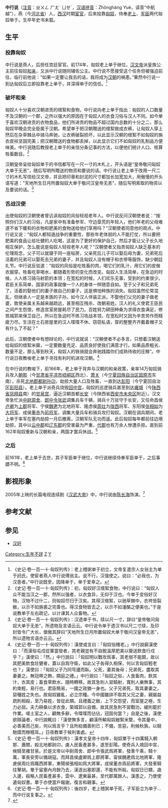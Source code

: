 {{東亞男性歷史人物
|名稱 =中行说
|國家 =西汉→匈奴
|時代 =西汉
|主君 =汉文帝→老上单于→军臣单于
|出生地點 =燕
|逝世地點 =匈奴
}}

'''中行说'''（[[注音|注音]]：ㄓㄨㄥ ㄏㄤˊ ㄩㄝˋ，[[汉语拼音|汉语拼音]]：Zhōngháng Yuè，读音“中航越”），燕（今[[河北省|河北省]]）人，[[西汉|西汉]]时期[[宦官|宦官]]，后來投靠[[匈奴|匈奴]]，侍奉[[老上单于|老上]]、[[军臣单于|军臣]]两代匈奴单于。生卒年史书未载。

== 生平 ==
=== 投靠匈奴 ===
中行说是燕人，后担任宫廷宦官。前174年，匈奴老上单于继位，[[汉文帝|汉文帝]]派皇族公主前往匈奴[[和亲|和亲]]，又派中行说随同辅佐公主。中行说不愿接受这个任务但被强迫前往，临行前他说：“如果一定要让我去的话，我将成为[[汉朝|汉朝]]的祸患。”果然中行说一到达匈奴后立即投靠老上单于，并深得单于的信任。<ref>《史记·卷一百一十·匈奴列传》：老上稽粥单于初立，文帝复遣宗人女翁主为单于阏氏，使宦者燕人中行说傅翁主。说不行，汉强使之。说曰：“必我也，为汉患者。”中行说既至，因降单于，单于爱幸之。</ref>

=== 破坏和亲 ===
匈奴人十分喜欢汉朝进贡的缯絮和食物，中行说向老上单于指出：匈奴的人口数量不及汉朝的一个郡，之所以强大的原因在于匈奴人的衣食习俗与汉人不同。如今单于喜欢汉朝进贡的衣物食品，他们所进贡的物品不超过国内总数的十分之二，那么匈奴早晚会完全臣属于汉朝。希望单于把汉朝贈送的缯絮做成衣裤，让匈奴人穿上然后在杂草棘丛中骑马奔驰，让衣裤破裂损坏，以此显示汉朝的缯絮不如匈奴的旃衣皮袄坚固完美；把汉朝贈送的食物都丢掉，以此显示它们不如匈奴的乳制品方便味美。中行说随后教授老上单于的亲信分条记事的方法，以便他们统计人口、核算牲畜数目。<ref>《史记·卷一百一十·匈奴列传》：初，匈奴好汉缯絮食物，中行说曰：“匈奴人众不能当汉之一郡，然所以强者，以衣食异，无仰于汉也。今单于变俗好汉物，汉物不过什二，则匈奴尽归于汉矣。其得汉缯絮，以驰草棘中，衣袴皆裂敝，以示不如旃裘之完善也。得汉食物皆去之，以示不如湩酪之便美也。”于是说教单于左右疏记，以计课其人众畜物。</ref>

汉朝皇帝呈给匈奴单于的书信都写在一尺一寸的木札上，开头语是“皇帝敬问匈奴大单于无恙”，随后写明所贈送的物资和要说的话。中行说让老上单于改用一尺二寸的木札写信给汉文帝，并且把印章和封泥的尺寸都加长加宽加大，用傲慢的开头语写道：“天地所生日月所置匈奴大单于敬问汉皇帝无恙”，随后写明索取的物资以及要说的话。<ref>《史记·卷一百一十·匈奴列传》：汉遗单于书，牍以尺一寸，辞曰“皇帝敬问匈奴大单于无恙”，所遗物及言语云云。中行说令单于遗汉书以尺二寸牍，及印封皆令广大长，倨傲其辞曰“天地所生日月所置匈奴大单于敬问汉皇帝无恙”，所以遗物言语亦云云。</ref>

=== 舌战汉使 ===
出使匈奴的汉朝使者曾讥讽匈奴的风俗轻视老年人。中行说反问汉朝使者说：“按照你们汉人的习俗，凡是家中有准备参军、守边垦荒的年轻人，他们年老的父母难道不省下暖和的衣物和肥美的食物送给他们享用吗？”汉朝使者同意他的观点。中行说又说：“匈奴人都知道战争的重要性，那些年老体弱的人不能打仗，所以要把肥美的食品让给壮健的人吃喝，这是为了更好的保护自己，然后才能让父子长久地相互保护，怎么能说是匈奴人轻视老年人呢？”汉朝使者又指责匈奴人缺乏基本的伦理观念，父子可以就寝于同一座毡房，父亲死后儿子可以娶后母为妻，兄弟死后活着的兄弟可以娶死去兄弟的妻子，并且匈奴人没有帽子和衣带等服饰，缺少朝廷礼节。中行说反驳道：“匈奴的风俗是吃牲畜的肉，喝它们的乳汁，用它们的皮做衣服穿。牲畜吃草喝水，都随着形势的变化而改变。匈奴人生活简单，在急迫的时候，人人练习骑马射箭的本领；在宽松的时候，人们欢乐无事，受到的约束很少。君臣关系简单，国家的政事就像一个人的身体一样随意自如。至于父子和兄弟死了，活着的娶他们的妻子做自己的妻子，这是惧怕种族的消失。匈奴虽然伦常混乱，但继承人一定是本族的子孙。如今汉人佯装正派，不娶他们父兄的妻子做老婆，致使亲属关系越来越疏远，甚至相互残杀、改朝易姓。汉人的礼义使君王臣民之间产生怨恨，修造宫室房屋耗尽了民力。百姓努力耕田种桑为求得衣食满足，修筑城郭来保卫自己，所以在急迫时不练习攻战本领，在宽松时又因为辛苦劳作而精疲力尽。生活在土石房屋里的汉人喋喋不休、窃窃私语，穿的整整齐齐戴着帽子又有什么了不起？”

此后，汉朝使者中有想辩论的，中行说就说：“汉朝使者不必多言，只想着汉朝送给匈奴的缯絮米蘖，一定要数量充足、品质良好使我们满意才行。如果品质粗劣、数量不足，那么等到秋天，匈奴人的铁骑就会奔驰践踏你们成熟待收的庄稼”。中行说日夜教唆老上单于寻找有利时机进攻汉朝。<ref>《史记·卷一百一十·匈奴列传》：漢使或言曰：「匈奴俗賤老。」中行說窮漢使曰：「而漢俗屯戍從軍當發者，其老親豈有不自脫溫厚肥美以齎送飲食行戍乎？」漢使曰：「然。」中行說曰：「匈奴明以戰攻爲事，其老弱不能鬬，故以其肥美飲食壯健者，蓋以自爲守衛，如此父子各得久相保，何以言匈奴輕老也？」漢使曰：「匈奴父子乃同穹廬而臥。父死，妻其後母；兄弟死，盡取其妻妻之。無冠帶之飾，闕庭之禮。」中行說曰：「匈奴之俗，人食畜肉，飲其汁，衣其皮；畜食草飲水，隨時轉移。故其急則人習騎射，寬則人樂無事，其約束輕，易行也。君臣簡易，一國之政猶一身也。父子兄弟死，取其妻妻之，惡種姓之失也。故匈奴雖亂，必立宗種。今中國雖詳不取其父兄之妻，親屬益疏則相殺，至乃易姓，皆從此類。且禮義之敝，上下交怨望，而室屋之極，生力必屈。夫力耕桑以求衣食，築城郭以自備，故其民急則不習戰功，緩則罷於作業。嗟土室之人，顧無多辭，令喋喋而佔佔，冠固何當？」自是之後，漢使欲辯論者，中行說輒曰：「漢使無多言，顧漢所輸匈奴繒絮米糱，令其量中，必善美而己矣，何以爲言乎？且所給備善則已；不備，苦惡，則候秋孰，以騎馳蹂而稼穡耳。」日夜教單于候利害處。</ref>

在中行说的教唆下，前166年，老上单于背弃与汉朝的和亲政策，亲率14万匈奴骑兵攻入[[朝那|朝那]]（今[[甘肃省|甘肃省]][[平凉市|平凉市]][[崆峒区|崆峒区]]西北）、[[萧关|萧关]]（今[[宁夏回族自治区|宁夏回族自治区]][[固原市|固原市]]东南），杀死[[北地郡|北地郡]][[都尉|都尉]][[孙卬|孙卬]]，劫掠大量人口及牲畜，一直到达[[彭阳|彭阳]]（今宁夏回自治区[[彭阳县|彭阳县]]）。老上单于派奇兵烧毁[[回中宫|回中宫]]，匈奴的巡逻骑兵甚至到达[[雍城|雍城]]（今[[陕西省|陕西省]][[凤翔县|凤翔县]]南）的[[甘泉宫|甘泉宫]]，逼近汉朝首都[[汉长安城|长安]]（今陕西省[[西安市|西安市]][[未央区|未央区]]附近）。汉文帝急忙派[[中尉_(古代官制)|中尉]][[周舍|周舍]]、[[郎中令|郎中令]][[张武_(西汉)|张武]]调集兵车千辆，骑兵十万驻守于长安，又任命昌侯[[卢卿|卢卿]]为[[上郡|上郡]]将军、宁侯[[魏遬|魏遬]]为北地将军、隆虑侯[[周灶|周灶]]为[[陇西郡|陇西]]将军、东阳侯[[张相如|张相如]]为[[大将军|大将军]]、成侯[[董赤|董赤]]为[[前将军|前将军]]，调集大量兵车和骑兵攻打匈奴。汉朝在调兵期间，老上单于率军在塞内劫掠一月后撤离，汉朝军队无功而返。此后匈奴每年都前往边境劫掠，其中以[[云中郡|云中郡]]和[[辽东郡|辽东郡]]的受害最为严重，[[代郡|代郡]]也有万余人惨遭杀掠。直到前162年匈奴重新与汉朝和亲，两国才罢兵休战。<ref>《史记·卷一百一十·匈奴列传》：漢孝文皇帝十四年，匈奴單于十四萬騎入朝那、蕭關，殺北地都尉卬，虜人民畜產甚多，遂至彭陽。使奇兵入燒回中宮，候騎至雍甘泉。於是文帝以中尉周舍、郎中令張武爲將軍，發車千乘，騎十萬，軍長安旁以備胡寇。而拜昌侯盧卿爲上郡將軍，甯侯魏遬爲北地將軍，隆慮侯周灶爲隴西將軍，東陽侯張相如爲大將軍，成侯董赤爲前將軍，大發車騎往擊胡。單于留塞內月餘乃去，漢逐出塞即還，不能有所殺。匈奴日已驕，歳入邊，殺略人民畜產甚多，雲中、遼東最甚，至代郡萬餘人。漢患之，乃使使遺匈奴書。單于亦使當戶報謝，復言和親事。</ref>

=== 之后 ===
前161年，老上单于去世，其子军臣单于继位，中行说继续侍奉军臣单于，之后事蹟不明。<ref>《史记·卷一百一十·匈奴列传》：後四岁，老上稽粥单于死，子军臣立为单于…而中行说复事之。</ref>

== 影视形象 ==
2005年上映的长篇电视连续剧《[[汉武大帝|汉武大帝]]》中，中行说由[[陈长海|陈长海]]饰演。<ref>{{cite web|url=http://www.tvmao.com/drama/Vy1uVQ==/actors|title=汉武大帝演员表|date=|author=|publisher=电视猫|accessdate=2013-03-11|archive-date=2019-12-06|archive-url=https://web.archive.org/web/20191206145940/https://www.tvmao.com/drama/Vy1uVQ==/actors|dead-url=no}}</ref>

== 参考文献 == 
{{Reflist}}

== 参见 == 
* [[汉奸|汉奸]]

[[Category:生年不詳|Category:生年不詳]]
[[Category:汉朝宦官|Z]]
[[Category:中行姓|Y]]